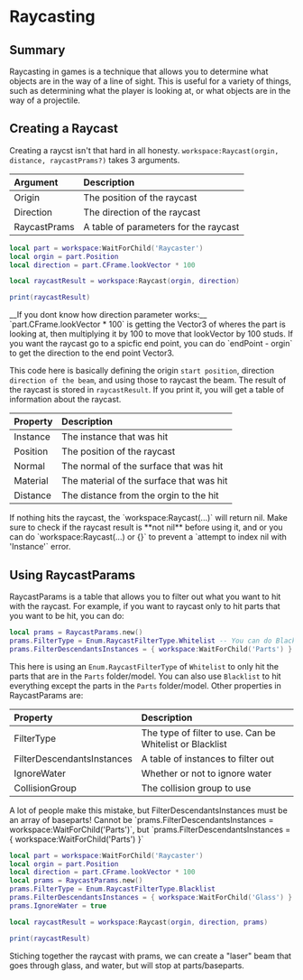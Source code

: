 
# Raycasting

## Summary
Raycasting in games is a technique that allows you to determine what objects are in the way of a line of sight. This is useful for a variety of things, such as determining what the player is looking at, or what objects are in the way of a projectile.

## Creating a Raycast
Creating a raycst isn't that hard in all honesty. `workspace:Raycast(orgin, distance, raycastPrams?)` takes 3 arguments.

| Argument | Description |
| :-- | :-- |
| Origin | The position of the raycast |
| Direction | The direction of the raycast |
| RaycastPrams | A table of parameters for the raycast |

```lua {1-7} filename="ServerScriptService/Raycast.lua"
local part = workspace:WaitForChild('Raycaster')
local orgin = part.Position
local direction = part.CFrame.lookVector * 100

local raycastResult = workspace:Raycast(orgin, direction)

print(raycastResult)
```

<Callout type='info'>
  __If you dont know how direction parameter works:__<br/>
  `part.CFrame.lookVector * 100` is getting the Vector3 of wheres the part is looking at, then multiplying it by 100 to move that lookVector by 100 studs. If you want the raycast go to a spicfic end point, you can do `endPoint - orgin` to get the direction to the end point Vector3.
</Callout>

This code here is basically defining the origin `start position`, direction `direction of the beam`, and using those to raycast the beam. The result of the raycast is stored in `raycastResult`. If you print it, you will get a table of information about the raycast.

| Property | Description |
| :-- | :-- |
| Instance | The instance that was hit |
| Position | The position of the raycast |
| Normal | The normal of the surface that was hit |
| Material | The material of the surface that was hit |
| Distance | The distance from the orgin to the hit | 

<Callout type='warning'>
  If nothing hits the raycast, the `workspace:Raycast(...)` will return nil. Make sure to check if the raycast result is **not nil** before using it, and or you can do `workspace:Raycast(...) or {}` to prevent a `attempt to index nil with 'Instance'` error.
</Callout>

## Using RaycastParams
RaycastParams is a table that allows you to filter out what you want to hit with the raycast. For example, if you want to raycast only to hit parts that you want to be hit, you can do:

```lua {1-3}
local prams = RaycastParams.new()
prams.FilterType = Enum.RaycastFilterType.Whitelist -- You can do Blacklist to do the opposite
prams.FilterDescendantsInstances = { workspace:WaitForChild('Parts') }
```

This here is using an `Enum.RaycastFilterType` of `Whitelist` to only hit the parts that are in the `Parts` folder/model. You can also use `Blacklist` to hit everything except the parts in the `Parts` folder/model. Other properties in RaycastParams are:

| Property | Description |
| :-- | :-- |
| FilterType | The type of filter to use. Can be Whitelist or Blacklist |
| FilterDescendantsInstances | A table of instances to filter out |
| IgnoreWater | Whether or not to ignore water |
| CollisionGroup | The collision group to use |

<Callout type='warning'>
  A lot of people make this mistake, but FilterDescendantsInstances must be an array of baseparts! Cannot be `prams.FilterDescendantsInstances = workspace:WaitForChild('Parts')`, but `prams.FilterDescendantsInstances = { workspace:WaitForChild('Parts') }`
</Callout>

```lua {4-9} filename='ServerScriptService/RaycastWithPrams.lua'
local part = workspace:WaitForChild('Raycaster')
local orgin = part.Position
local direction = part.CFrame.lookVector * 100
local prams = RaycastParams.new()
prams.FilterType = Enum.RaycastFilterType.Blacklist
prams.FilterDescendantsInstances = { workspace:WaitForChild('Glass') }
prams.IgnoreWater = true

local raycastResult = workspace:Raycast(orgin, direction, prams)

print(raycastResult)
```

Stiching together the raycast with prams, we can create a "laser" beam that goes through glass, and water, but will stop at parts/baseparts.